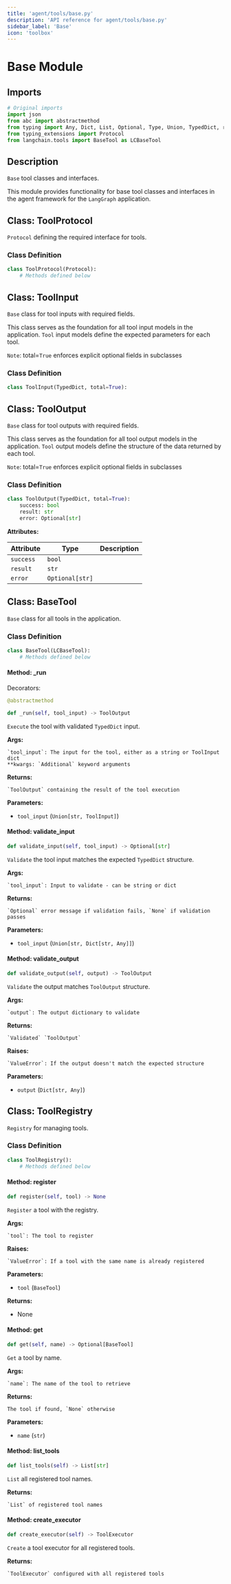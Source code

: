 ```yaml
---
title: 'agent/tools/base.py'
description: 'API reference for agent/tools/base.py'
sidebar_label: 'Base'
icon: 'toolbox'
---
```


# Base Module

## Imports

```python
# Original imports
import json
from abc import abstractmethod
from typing import Any, Dict, List, Optional, Type, Union, TypedDict, runtime_checkable, Set, TYPE_CHECKING
from typing_extensions import Protocol
from langchain.tools import BaseTool as LCBaseTool
```

## Description
`Base` tool classes and interfaces.

This module provides functionality for base tool classes and interfaces
in the agent framework for the `LangGraph` application.

## Class: ToolProtocol

`Protocol` defining the required interface for tools.

### Class Definition
```python
class ToolProtocol(Protocol):
    # Methods defined below
```

## Class: ToolInput

`Base` class for tool inputs with required fields.

This class serves as the foundation for all tool input models in the application.
`Tool` input models define the expected parameters for each tool.

`Note`: total=`True` enforces explicit optional fields in subclasses

### Class Definition
```python
class ToolInput(TypedDict, total=True):
```

## Class: ToolOutput

`Base` class for tool outputs with required fields.

This class serves as the foundation for all tool output models in the application.
`Tool` output models define the structure of the data returned by each tool.

`Note`: total=`True` enforces explicit optional fields in subclasses

### Class Definition
```python
class ToolOutput(TypedDict, total=True):
    success: bool
    result: str
    error: Optional[str]
```

**Attributes:**

| Attribute | Type | Description |
| --- | --- | --- |
| `success` | `bool` |  |
| `result` | `str` |  |
| `error` | `Optional[str]` |  |

## Class: BaseTool

`Base` class for all tools in the application.

### Class Definition
```python
class BaseTool(LCBaseTool):
    # Methods defined below
```

#### Method: _run

Decorators:
```python
@abstractmethod
```

```python
def _run(self, tool_input) -> ToolOutput
```

`Execute` the tool with validated `TypedDict` input.


**Args:**

    `tool_input`: The input for the tool, either as a string or ToolInput dict
    **kwargs: `Additional` keyword arguments
    

**Returns:**

    `ToolOutput` containing the result of the tool execution

**Parameters:**

- `tool_input` (`Union[str, ToolInput]`)

#### Method: validate_input

```python
def validate_input(self, tool_input) -> Optional[str]
```

`Validate` the tool input matches the expected `TypedDict` structure.


**Args:**

    `tool_input`: Input to validate - can be string or dict
    

**Returns:**

    `Optional` error message if validation fails, `None` if validation passes

**Parameters:**

- `tool_input` (`Union[str, Dict[str, Any]]`)

#### Method: validate_output

```python
def validate_output(self, output) -> ToolOutput
```

`Validate` the output matches `ToolOutput` structure.


**Args:**

    `output`: The output dictionary to validate
    

**Returns:**

    `Validated` `ToolOutput`
    

**Raises:**

    `ValueError`: If the output doesn't match the expected structure

**Parameters:**

- `output` (`Dict[str, Any]`)

## Class: ToolRegistry

`Registry` for managing tools.

### Class Definition
```python
class ToolRegistry():
    # Methods defined below
```

#### Method: register

```python
def register(self, tool) -> None
```

`Register` a tool with the registry.


**Args:**

    `tool`: The tool to register
    

**Raises:**

    `ValueError`: If a tool with the same name is already registered

**Parameters:**

- `tool` (`BaseTool`)

**Returns:**

- None

#### Method: get

```python
def get(self, name) -> Optional[BaseTool]
```

`Get` a tool by name.


**Args:**

    `name`: The name of the tool to retrieve
    

**Returns:**

    The tool if found, `None` otherwise

**Parameters:**

- `name` (`str`)

#### Method: list_tools

```python
def list_tools(self) -> List[str]
```

`List` all registered tool names.


**Returns:**

    `List` of registered tool names

#### Method: create_executor

```python
def create_executor(self) -> ToolExecutor
```

`Create` a tool executor for all registered tools.


**Returns:**

    `ToolExecutor` configured with all registered tools
